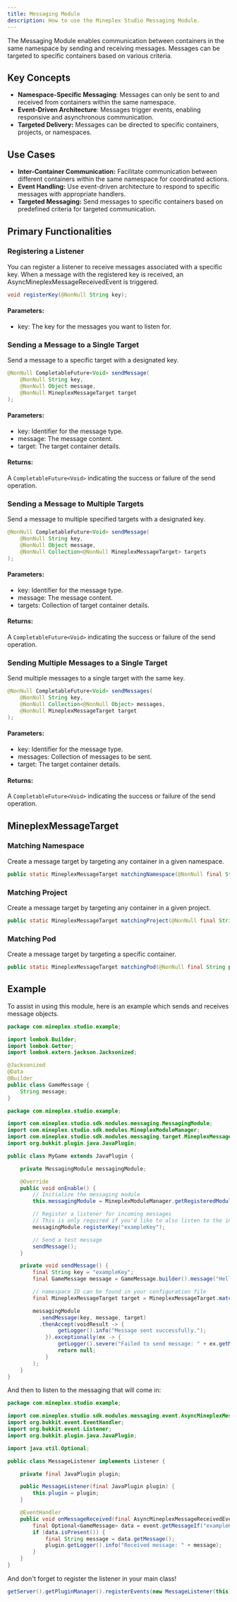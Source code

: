 ```yaml
---
title: Messaging Module
description: How to use the Mineplex Studio Messaging Module.
---
```


<JavadocLink classpath="com.mineplex.studio.sdk.modules.messaging.MessagingdModule"/>

The Messaging Module enables communication between containers in the same namespace by sending and receiving messages. Messages can be targeted to specific containers based on various criteria.

## Key Concepts
- **Namespace-Specific Messaging**: Messages can only be sent to and received from containers within the same namespace.
- **Event-Driven Architecture**: Messages trigger events, enabling responsive and asynchronous communication.
- **Targeted Delivery:** Messages can be directed to specific containers, projects, or namespaces.

## Use Cases
- **Inter-Container Communication:** Facilitate communication between different containers within the same namespace for coordinated actions.
- **Event Handling:** Use event-driven architecture to respond to specific messages with appropriate handlers.
- **Targeted Messaging:** Send messages to specific containers based on predefined criteria for targeted communication.

## Primary Functionalities
### Registering a Listener
You can register a listener to receive messages associated with a specific key. When a message with the registered key is received, an AsyncMineplexMessageReceivedEvent is triggered.

```java
void registerKey(@NonNull String key);
```
#### Parameters:
- key: The key for the messages you want to listen for.

### Sending a Message to a Single Target
Send a message to a specific target with a designated key.

```java
@NonNull CompletableFuture<Void> sendMessage(
    @NonNull String key, 
    @NonNull Object message, 
    @NonNull MineplexMessageTarget target
);
```
#### Parameters:
- key: Identifier for the message type.
- message: The message content.
- target: The target container details.

#### Returns: 
A `CompletableFuture<Void>` indicating the success or failure of the send operation.

### Sending a Message to Multiple Targets
Send a message to multiple specified targets with a designated key.

```java
@NonNull CompletableFuture<Void> sendMessage(
    @NonNull String key, 
    @NonNull Object message, 
    @NonNull Collection<@NonNull MineplexMessageTarget> targets
);
```
#### Parameters:
- key: Identifier for the message type.
- message: The message content.
- targets: Collection of target container details.

#### Returns: 
A `CompletableFuture<Void>` indicating the success or failure of the send operation.

### Sending Multiple Messages to a Single Target
Send multiple messages to a single target with the same key.

```java
@NonNull CompletableFuture<Void> sendMessages(
    @NonNull String key, 
    @NonNull Collection<@NonNull Object> messages, 
    @NonNull MineplexMessageTarget target
);
```
#### Parameters:
- key: Identifier for the message type.
- messages: Collection of messages to be sent.
- target: The target container details.

#### Returns: 
A `CompletableFuture<Void>` indicating the success or failure of the send operation.

## MineplexMessageTarget

### Matching Namespace
Create a message target by targeting any container in a given namespace.
```java
public static MineplexMessageTarget matchingNamespace(@NonNull final String namespaceIdentifier);
```
### Matching Project
Create a message target by targeting any container in a given project.
```java
public static MineplexMessageTarget matchingProject(@NonNull final String projectIdentifier);
```
### Matching Pod
Create a message target by targeting a specific container.
```java
public static MineplexMessageTarget matchingPod(@NonNull final String podIdentifier);
```

## Example
To assist in using this module, here is an example which sends and receives message objects.

```java
package com.mineplex.studio.example;

import lombok.Builder;
import lombok.Getter;
import lombok.extern.jackson.Jacksonized;

@Jacksonized
@Data
@Builder
public class GameMessage {
    String message;
}
```

```java
package com.mineplex.studio.example;

import com.mineplex.studio.sdk.modules.messaging.MessagingModule;
import com.mineplex.studio.sdk.modules.MineplexModuleManager;
import com.mineplex.studio.sdk.modules.messaging.target.MineplexMessageTarget;
import org.bukkit.plugin.java.JavaPlugin;

public class MyGame extends JavaPlugin {

    private MessagingModule messagingModule;

    @Override
    public void onEnable() {
        // Initialize the messaging module
        this.messagingModule = MineplexModuleManager.getRegisteredModule(MessagingModule.class);

        // Register a listener for incoming messages
        // This is only required if you'd like to also listen to the incoming message on this key
        messagingModule.registerKey("exampleKey");

        // Send a test message
        sendMessage();
    }

    private void sendMessage() {
        final String key = "exampleKey";
        final GameMessage message = GameMessage.builder().message("Hello from MessagingPlugin!").build();

        // namespace ID can be found in your configuration file
        final MineplexMessageTarget target = MineplexMessageTarget.matchingNamespace("exampleNamespace");

        messagingModule
          .sendMessage(key, message, target)
          .thenAccept(voidResult -> {
                getLogger().info("Message sent successfully.");
            }).exceptionally(ex -> {
                getLogger().severe("Failed to send message: " + ex.getMessage());
                return null;
            }
        );
    }
}
```

And then to listen to the messaging that will come in:

```java
package com.mineplex.studio.example;

import com.mineplex.studio.sdk.modules.messaging.event.AsyncMineplexMessageReceivedEvent;
import org.bukkit.event.EventHandler;
import org.bukkit.event.Listener;
import org.bukkit.plugin.java.JavaPlugin;

import java.util.Optional;

public class MessageListener implements Listener {

    private final JavaPlugin plugin;

    public MessageListener(final JavaPlugin plugin) {
        this.plugin = plugin;
    }

    @EventHandler
    public void onMessageReceived(final AsyncMineplexMessageReceivedEvent event) {
        final Optional<GameMessage> data = event.getMessageIf("exampleKey");
        if (data.isPresent()) {
            final String message = data.getMessage();
            plugin.getLogger().info("Received message: " + message);
        }
    }
}
```

And don't forget to register the listener in your main class!

```java
getServer().getPluginManager().registerEvents(new MessageListener(this), this);
```